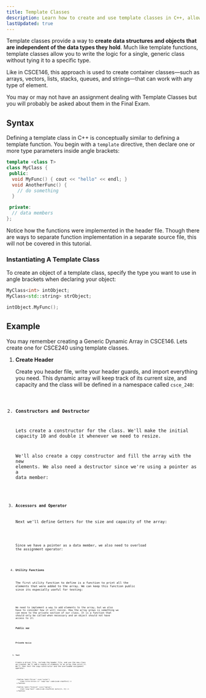 ```yaml
---
title: Template Classes
description: Learn how to create and use template classes in C++, allowing you to define data structures and objects that work with any data type while maintaining strong type safety.
lastUpdated: true
---
```



Template classes provide a way to **create data structures and objects 
that are independent of the data types they hold**. Much like template 
functions, template classes allow you to write the logic for a single, 
generic class without tying it to a specific type.

Like in CSCE146, this approach is used to create container classes—such 
as arrays, vectors, lists, stacks, queues, and strings—that can work 
with any type of element.

<Aside>
You may or may not have an assignment dealing with Template Classes 
but you will probably be asked about them in the Final Exam.
</Aside>

## Syntax

Defining a template class in C++ is conceptually similar to defining a 
template function. You begin with a `template` directive, then declare 
one or more type parameters inside angle brackets:

```cpp title="myclass.h" showLineNumbers=false
template <class T>
class MyClass {
 public:
  void MyFunc() { cout << "hello" << endl; }
  void AnotherFunc() {
    // do something
  }

 private:
  // data members
};
```

<Aside>
Notice how the functions were implemented in the header file. Though there 
are ways to separate function implementation in a separate source file, 
this will not be covered in this tutorial.
</Aside>

### Instantiating A Template Class

To create an object of a template class, specify the type you want to use 
in angle brackets when declaring your object:

```cpp title="driver.cc" showLineNumbers=false
MyClass<int> intObject;
MyClass<std::string> strObject;

intObject.MyFunc();
```

## Example

You may remember creating a Generic Dynamic Array in CSCE146. Lets create one 
for CSCE240 using template classes.

<Steps>

1. **Create Header**

    Create you header file, write your header guards, and import everything you 
    need. This dynamic array will keep track of its current size, and capacity and 
    the class will be defined in a namespace called `csce_240`:

    <Code title="darray.h" lang="cpp" code={code.step1} />

2. **Constructors and Destructor**

    Lets create a constructor for the class. We'll make the initial capacity 10 and 
    double it whenever we need to resize.

    We'll also create a copy constructor and fill the array with the new elements. We 
    also need a destructor since we're using a pointer as a data member:

    <Code title="darray.h" lang="cpp" code={code.step2} />


3. **Accessors and Operator**

    Next we'll define Getters for the size and capacity of the array:

    <Code title="darray.h" lang="cpp" code={code.step3Acc} />

    Since we have a pointer as a data member, we also need to overload the assignment 
    operator:

    <Code title="darray.h" lang="cpp" code={code.step3Op} />

4. **Utility Functions**

    The first utility function to define is a function to print all the elements that were 
    added to the array. We can keep this function public since its especially useful for testing:

    <Code title="darray.h" lang="cpp" code={code.step4Print} />

    We need to implement a way to add elements to the array, but we also have to consider 
    how it will resize. How the array grows is something we can move to the private section 
    of our class. It is a function that should only be called when necessary and an object 
    should not have access to it:

    **Public `Add`**

    <Code title="darray.h" lang="cpp" code={code.step4Add} />

    **Private `Resize`**

    <Code title="darray.h" lang="cpp" code={code.step4Resize} />

5. **Test**

    Create a driver file, include the header file, and use the new class we created. We'll add a 
    couple of elements to an array then print it. We'll then test the copy constructor and the 
    overloaded assignment operator:

    <Tabs>

        <TabItem label="Driver" icon="rocket">
            <Code title="driver.cc" lang="cpp" code={code.step5Test} />
        </TabItem>

        <TabItem label="Terminal" icon="laptop">
            <Code lang="bash" code={code.step5Term} mark={[1, 2]} />
        </TabItem>

    </Tabs>

</Steps>


